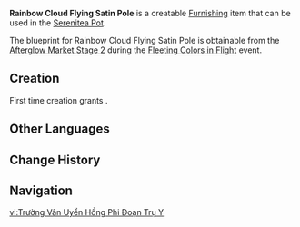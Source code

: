 {{Furnishing Infobox
|id             = 373338
|image          = Item Rainbow Cloud Flying Satin Pole.png
|category       = Landscape
|subcategory    = Ornament
|rarity         = 3
|adeptal_energy = 60
|load           = 65
|reduced_load   = 47
|description    = A column made using high-quality [[Sandbearer Wood]], decorated using light but sturdy colored ribbons. As they flutter in the wind, they resemble long flowing clouds, and in the lights of the lanterns, they resemble a rainbow hanging low in the sky. Mixing and matching such columns together to dot festive grounds allows them to further adorn festive nights.
|blueprint      = [[Fleeting Colors in Flight#Afterglow Market Stage 2|Afterglow Market Stage 2]]
|event          = Fleeting Colors in Flight
}}
'''Rainbow Cloud Flying Satin Pole''' is a creatable [[Furnishing]] item that can be used in the [[Serenitea Pot]].

The blueprint for Rainbow Cloud Flying Satin Pole is obtainable from the [[Fleeting Colors in Flight#Afterglow Market Stage 2|Afterglow Market Stage 2]] during the [[Fleeting Colors in Flight]] event.

==Creation==
First time creation grants {{Item|Trust|24|x=60}}.
{{Recipe
|type = Creation
|time = 14h
|Sandbearer Wood = 4
|Fabric = 4
|Red Dye = 4
|sort = Sandbearer Wood,Fabric,Red Dye
}}

==Other Languages==
{{Other Languages
|default_hidden = 1
|en      = Rainbow Cloud Flying Satin Pole
|zhs     = 祥云宛虹飞缎柱衣
|zhs_rm  = Xiáng Yún Wǎn Hóng Fēi Duàn Zhùyī
|zht     = 祥雲宛虹飛緞柱衣
|zht_rm  = Xiáng Yún Wǎn Hóng Fēi Duàn Zhùyī
|ja      = 瑞雲弧虹絹布飾り
|ja_rm   = Zuiun Kokou Kenpu Kazari{{Assumed}}
|ko      = 구름 무지개 기둥
|ko_rm   = 
|es      = Pilar de nubes arcoíris
|fr      = Poteau de nuages arc-en-ciel
|ru      = Радужное облако на атласном столбе
|th      = เสาใต้เมฆประกายรุ้ง
|th_rm   = 
|vi      = Tường Vân Uyển Hồng Phi Đoạn Trụ Y
|de      = Regenbogenwolke wie fliegender Satin
|id      = Tiang Satin Terbang Awan Pelangi
|pt      = Nuvem Arco-íris Sobre Pilar de Cetim
}}

==Change History==
{{Change History|2.4}}

==Navigation==
{{Furnishing Navbox/Exterior|Landscape}}

[[vi:Trường Vân Uyển Hồng Phi Đoạn Trụ Y]]